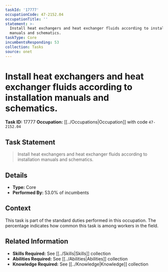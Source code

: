 ```yaml
---
taskId: '17777'
occupationCode: 47-2152.04
occupationTitle: ''
statement: >-
  Install heat exchangers and heat exchanger fluids according to installation
  manuals and schematics.
taskType: Core
incumbentsResponding: 53
collection: Tasks
source: onet
---
```

# Install heat exchangers and heat exchanger fluids according to installation manuals and schematics.

**Task ID:** 17777
**Occupation:** [[../Occupations|Occupation]] with code `47-2152.04`

## Task Statement

> Install heat exchangers and heat exchanger fluids according to installation manuals and schematics.

## Details

- **Type:** Core
- **Performed By:** 53.0% of incumbents

## Context

This task is part of the standard duties performed in this occupation. The percentage indicates how common this task is among workers in the field.

## Related Information

- **Skills Required:** See [[../Skills|Skills]] collection
- **Abilities Required:** See [[../Abilities|Abilities]] collection
- **Knowledge Required:** See [[../Knowledge|Knowledge]] collection
